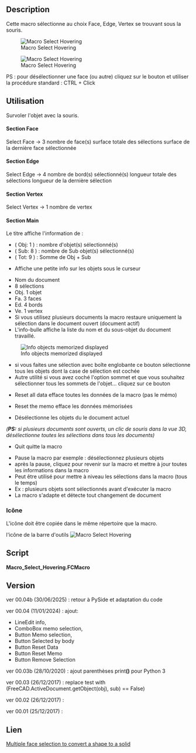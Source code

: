 <languages/>
{{Macro/fr
|Name=Macro Select Hovering
|Icon=Macro_Select_Hovering.png
|Description=Cette macro sélectionne au choix Face, Bord, Sommet juste en survolant la souris sur les objets.<br/>PS : pour désélectionner une face (ou autre) cliquez sur le bouton {{KEY|Pause grab}} et utiliser la procédure standard : CTRL + Click
|Author=Mario52
|Version=00.04b
|Date=2025-06-30
|FCVersion=Toutes
|Download=[https://www.freecadweb.org/wiki/images/d/d8/Macro_Select_Hovering.png Icône de la barre d'outils]
}}

==Description== 

Cette macro sélectionne au choix Face, Edge, Vertex se trouvant sous la souris.


[[File:Select_Hovering00.gif|Macro Select Hovering]]


{{Codeextralink|https://gist.githubusercontent.com/mario52a/7ebe6b3fd047441114d9d0e08ceddd63/raw/f228687c4514159a5acb9920bf2366a81cb4908b/Macro%2520Select%2520Hovering.FCMacro}}


[[File:Macro Select Hovering 00.png|Macro Select Hovering]]

PS : pour désélectionner une face (ou autre) cliquez sur le bouton {{KEY|Pause grab}} et utiliser la procédure standard : CTRL + Click 

<span id="How_To_Use"></span>
==Utilisation==

Survoler l'objet avec la souris.

====Section Face====

{{CheckBox}} Select Face → 3 nombre de face(s)
{{LineEdit|300.0}} surface totale des sélections
{{LineEdit|100.0}} surface de la dernière face sélectionnée

====Section Edge====

{{CheckBox}} Select Edge → 4 nombre de bord(s) sélectionné(s)
{{LineEdit|40.0}} longueur totale des sélections
{{LineEdit|10.0}} longueur de la dernière sélection

====Section Vertex====

{{CheckBox}} Select Vertex → 1 nombre de vertex

====Section Main====

Le titre affiche l'information de :
*( Obj: 1 ) : nombre d'objet(s) sélectionné(s)
*( Sub: 8 ) : nombre de Sub objet(s) sélectionné(s)
*( Tot: 9 ) : Somme de Obj + Sub

{{LineEdit|Unnamed: Box. Face6 (1.34,2.64,10.0)}}

*Affiche une petite info sur les objets sous le curseur

{{ComboBox|Unnamed: 1 : (8 sel.) (Obj. 1, Fa. 3, Ed. 4, Ve. 1) }}

*Nom du document
*8 sélections
*Obj. 1 objet
*Fa. 3 faces
*Ed. 4 bords
*Ve. 1 vertex
*Si vous utilisez plusieurs documents la macro restaure uniquement la sélection dans le document ouvert (document actif)
*L'info-bulle affiche la liste du nom et du sous-objet du document travaillé.

[[File:Macro_Select_Hovering_01.png|Info objects memorized displayed]]

{{Button|Selected by Box}}

*si vous faites une sélection avec boîte englobante ce bouton sélectionne tous les objets dont la case de sélection est cochée
*Autre utilité si vous avez coché l'option sommet et que vous souhaitez sélectionner tous les sommets de l'objet... cliquez sur ce bouton

{{Button|Reset Data}}

*Reset all data efface toutes les données de la macro (pas le mémo)

{{Button|Reset Memo}}

*Reset the memo efface les données mémorisées

{{Button|Remove selection}}

*Désélectionne les objets du le document actuel
''('''PS:''' si plusieurs documents sont ouverts, un clic de souris dans la vue 3D, désélectionne toutes les sélections dans tous les documents)''

{{Button|Quit}}

*Quit quitte la macro

{{Button|Pause grab/Refresh}}

*Pause la macro par exemple : désélectionnez plusieurs objets
*après la pause, cliquez pour revenir sur la macro et mettre à jour toutes les informations dans la macro
*Peut être utilisé pour mettre à niveau les sélections dans la macro (tous le temps)
*Ex : plusieurs objets sont sélectionnés avant d'exécuter la macro
*La macro s'adapte et détecte tout changement de document

<span id="Icons"></span>
===Icône===

L'icône doit être copiée dans le même répertoire que la macro.

l'icône de la barre d'outils [[File:Macro Select Hovering.png|Macro Select Hovering]]

==Script== 

'''Macro_Select_Hovering.FCMacro'''

{{CodeDownload|https://gist.github.com/mario52a/7ebe6b3fd047441114d9d0e08ceddd63| Download latest version of the macro}}

==Version== 

ver 00.04b (30/06/2025) : retour à PySide et adaptation du code

ver 00.04 (11/01/2024) : ajout:
*LineEdit info, 
*ComboBox memo selection, 
*Button Memo selection, 
*Button Selected by body
*Button Reset Data
*Button Reset Memo
*Button Remove Selection

ver 00.03b (28/10/2020) : ajout parenthèses print'''()''' pour Python 3

ver 00.03 (26/12/2017)  : replace test with (FreeCAD.ActiveDocument.getObject(obj), sub) == False)

ver 00.02 (26/12/2017)  :

ver 00.01 (25/12/2017)  :

<span id="Link"></span>
==Lien==

[https://forum.freecadweb.org/viewtopic.php?f=3&t=26370 Multiple face selection to convert a shape to a solid]